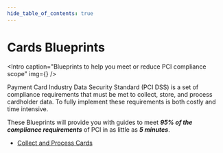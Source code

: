 ```yaml
---
hide_table_of_contents: true
---
```




# Cards Blueprints

<Intro 
  caption="Blueprints to help you meet or reduce PCI compliance scope"
  img={<Image />} 
/>

Payment Card Industry Data Security Standard (PCI DSS) is a set of compliance requirements that must be met to collect, store, and process cardholder data. To fully implement these requirements is both costly and time intensive.

These Blueprints will provide you with guides to meet ***95% of the compliance requirements*** of PCI in as little as ***5 minutes***.

- [Collect and Process Cards](/docs/blueprints/cards/collect-and-process-cards)